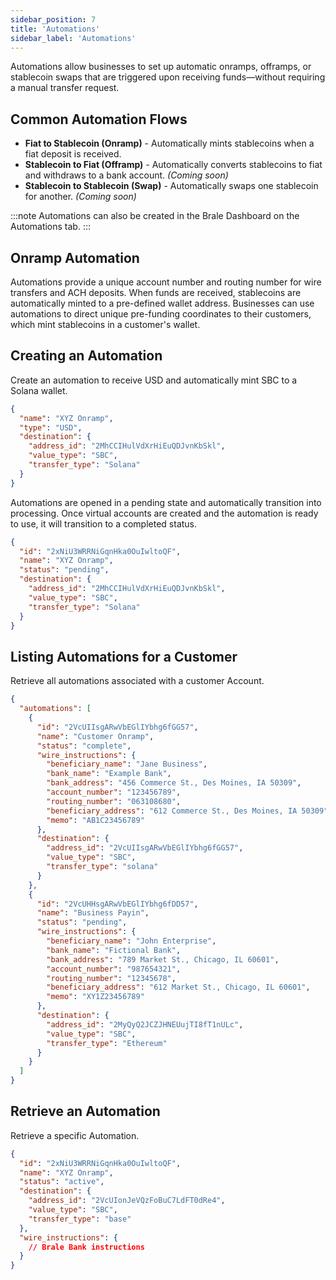 ```yaml
---
sidebar_position: 7
title: 'Automations'
sidebar_label: 'Automations'
---
```


<p class="intro-subheading">
  Automations allow businesses to set up automatic onramps, offramps, or stablecoin swaps that are
  triggered upon receiving funds—without requiring a manual transfer request.
</p>

## Common Automation Flows

- **Fiat to Stablecoin (Onramp)** - Automatically mints stablecoins when a fiat deposit is received.
- **Stablecoin to Fiat (Offramp)** - Automatically converts stablecoins to fiat and withdraws to a bank account. _(Coming soon)_
- **Stablecoin to Stablecoin (Swap)** - Automatically swaps one stablecoin for another. _(Coming soon)_

:::note
Automations can also be created in the Brale Dashboard on the Automations tab.
:::

## Onramp Automation

Automations provide a unique account number and routing number for wire transfers and ACH deposits. When funds are received, stablecoins are automatically minted to a pre-defined wallet address. Businesses can use automations to direct unique pre-funding coordinates to their customers, which mint stablecoins in a customer's wallet.

## Creating an Automation

Create an automation to receive USD and automatically mint SBC to a Solana wallet.

<HTTPMethod method="POST" endpoint="https://api.brale.xyz/accounts/account_id/automations" />

```json title="Request"
{
  "name": "XYZ Onramp",
  "type": "USD",
  "destination": {
    "address_id": "2MhCCIHulVdXrHiEuQDJvnKbSkl",
    "value_type": "SBC",
    "transfer_type": "Solana"
  }
}
```

Automations are opened in a pending state and automatically transition into processing. Once virtual accounts are created and the automation is ready to use, it will transition to a completed status.

```json title="Response"
{
  "id": "2xNiU3WRRNiGqnHka0OuIwltoQF",
  "name": "XYZ Onramp",
  "status": "pending",
  "destination": {
    "address_id": "2MhCCIHulVdXrHiEuQDJvnKbSkl",
    "value_type": "SBC",
    "transfer_type": "Solana"
  }
}
```

## Listing Automations for a Customer

Retrieve all automations associated with a customer Account.

<HTTPMethod method="GET" endpoint="https://api.brale.xyz/accounts/account_id/automations" />

```json title="Response"
{
  "automations": [
    {
      "id": "2VcUIIsgARwVbEGlIYbhg6fGG57",
      "name": "Customer Onramp",
      "status": "complete",
      "wire_instructions": {
        "beneficiary_name": "Jane Business",
        "bank_name": "Example Bank",
        "bank_address": "456 Commerce St., Des Moines, IA 50309",
        "account_number": "123456789",
        "routing_number": "063108680",
        "beneficiary_address": "612 Commerce St., Des Moines, IA 50309",
        "memo": "AB1C23456789"
      },
      "destination": {
        "address_id": "2VcUIIsgARwVbEGlIYbhg6fGG57",
        "value_type": "SBC",
        "transfer_type": "solana"
      }
    },
    {
      "id": "2VcUHHsgARwVbEGlIYbhg6fDD57",
      "name": "Business Payin",
      "status": "pending",
      "wire_instructions": {
        "beneficiary_name": "John Enterprise",
        "bank_name": "Fictional Bank",
        "bank_address": "789 Market St., Chicago, IL 60601",
        "account_number": "987654321",
        "routing_number": "12345678",
        "beneficiary_address": "612 Market St., Chicago, IL 60601",
        "memo": "XY1Z23456789"
      },
      "destination": {
        "address_id": "2MyQyQ2JCZJHNEUujTI8fT1nULc",
        "value_type": "SBC",
        "transfer_type": "Ethereum"
      }
    }
  ]
}
```

## Retrieve an Automation

Retrieve a specific Automation.

<HTTPMethod
  method="GET"
  endpoint="https://api.brale.xyz/accounts/account_id/automations/automation_id"
/>

```json title="Response"
{
  "id": "2xNiU3WRRNiGqnHka0OuIwltoQF",
  "name": "XYZ Onramp",
  "status": "active",
  "destination": {
    "address_id": "2VcUIonJeVQzFoBuC7LdFT0dRe4",
    "value_type": "SBC",
    "transfer_type": "base"
  },
  "wire_instructions": {
    // Brale Bank instructions
  }
}
```
